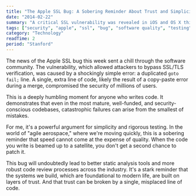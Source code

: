 ```yaml
---
title: "The Apple SSL Bug: A Sobering Reminder About Trust and Simplicity"
date: "2014-02-22"
summary: "A critical SSL vulnerability was revealed in iOS and OS X this week, caused by a single, duplicated line of code. It's a humbling lesson for all software engineers about the fragility of trust and the danger of complexity."
tags: ["security", "apple", "ssl", "bug", "software quality", "testing"]
category: "Technology"
readTime: 2
period: "Stanford"
---
```


The news of the Apple SSL bug this week sent a chill through the software community. The vulnerability, which allowed attackers to bypass SSL/TLS verification, was caused by a shockingly simple error: a duplicated `goto fail;` line. A single, extra line of code, likely the result of a copy-paste error during a merge, compromised the security of millions of users.

This is a deeply humbling moment for anyone who writes code. It demonstrates that even in the most mature, well-funded, and security-conscious codebases, catastrophic failures can arise from the smallest of mistakes.

For me, it's a powerful argument for simplicity and rigorous testing. In the world of "agile aerospace," where we're moving quickly, this is a sobering reminder that speed cannot come at the expense of quality. When the code you write is beamed up to a satellite, you don't get a second chance to patch it.

This bug will undoubtedly lead to better static analysis tools and more robust code review processes across the industry. It's a stark reminder that the systems we build, which are foundational to modern life, are built on layers of trust. And that trust can be broken by a single, misplaced line of code.
